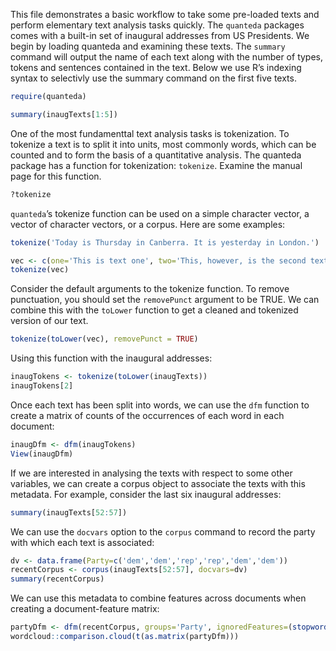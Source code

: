 This file demonstrates a basic workflow to take some pre-loaded texts and perform elementary text analysis tasks quickly. The `quanteda` packages comes with a built-in set of inaugural addresses from US Presidents. We begin by loading quanteda and examining these texts. The `summary` command will output the name of each text along with the number of types, tokens and sentences contained in the text. Below we use R's indexing syntax to selectivly use the summary command on the first five texts.

```R
require(quanteda)

summary(inaugTexts[1:5])
```

One of the most fundamenttal text analysis tasks is tokenization. To tokenize a text is to split it into units, most commonly words, which can be counted and to form the basis of a quantitative analysis. The quanteda package has a function for tokenization: `tokenize`. Examine the manual page for this function.

```R
?tokenize
```

`quanteda`'s tokenize function can be used on a simple character vector, a vector of character vectors, or a corpus. Here are some examples:

```r
tokenize('Today is Thursday in Canberra. It is yesterday in London.')

vec <- c(one='This is text one', two='This, however, is the second text')
tokenize(vec)
```

Consider the default arguments to the tokenize function. To remove punctuation, you should set the `removePunct` argument to be TRUE. We can combine this with the `toLower` function to get a cleaned and tokenized version of our text.

```r
tokenize(toLower(vec), removePunct = TRUE)
```

Using this function with the inaugural addresses:

```r
inaugTokens <- tokenize(toLower(inaugTexts))
inaugTokens[2]
```

Once each text has been split into words, we can use the `dfm` function to create a matrix of counts of the occurrences of each word in each document:

```r
inaugDfm <- dfm(inaugTokens)
View(inaugDfm)
```

If we are interested in analysing the texts with respect to some other variables, we can create a corpus object to associate the texts with this metadata. For example, consider the last six inaugural addresses:

```r
summary(inaugTexts[52:57])
```
We can use the `docvars` option to the `corpus` command to record the party with which each text is associated:

```r
dv <- data.frame(Party=c('dem','dem','rep','rep','dem','dem'))
recentCorpus <- corpus(inaugTexts[52:57], docvars=dv)
summary(recentCorpus)
```

We can use this metadata to combine features across documents when creating a document-feature matrix:

```r
partyDfm <- dfm(recentCorpus, groups='Party', ignoredFeatures=(stopwords('english')))
wordcloud::comparison.cloud(t(as.matrix(partyDfm)))
```
